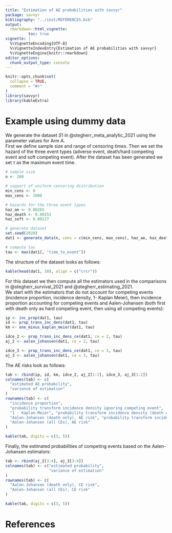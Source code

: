 ```yaml
---
title: "Estimation of AE probabilities with savvyr"
package: savvyr
bibliography: "../inst/REFERENCES.bib"
output:
  rmarkdown::html_vignette:
          toc: true
vignette: |
  %\VignetteEncoding{UTF-8}
  %\VignetteIndexEntry{Estimation of AE probabilities with savvyr}
  %\VignetteEngine{knitr::rmarkdown}
editor_options:
  chunk_output_type: console
---
```


```r
knitr::opts_chunk$set(
  collapse = TRUE,
  comment = "#>"
)
library(savvyr)
library(kableExtra)
```




# Example using dummy data

We generate the dataset $S1$ in  @stegherr_meta_analytic_2021 using the parameter
values for Arm A.  
First we define sample size and range of censoring times. Then we set the hazard of the three event types (adverse event, death/hard competing event and soft competing event). After the dataset has been generated we set $\tau$ as the maximum event time.

```r
# sample size
n <- 200

# support of uniform censoring distribution
min_cens <- 0
max_cens <- 1000

# hazards for the three event types
haz_ae <- 0.00265
haz_death <- 0.00151
haz_soft <- 0.00227

# generate dataset
set.seed(2020)
dat1 <- generate_data(n, cens = c(min_cens, max_cens), haz_ae, haz_death, haz_soft)

# compute tau
tau <- max(dat1[, "time_to_event"])
```

The structure of the dataset looks as follows:

```r
kable(head(dat1, 10), align = c("crcr"))
```

For this dataset we then compute all the estimators used in the comparisons 
in @stegherr_survival_2021 and @stegherr_estimating_2021.  
We start with the estimators that do not account for competing events (incidence proportion, incidence density, 1- Kaplan Meier), then incidence proportion accounting for competing events and Aalen-Johansen (both first with death only as hard competing event, then using all competing events):

```r

ip <- inc_prop(dat1, tau)
id <- prop_trans_inc_dens(dat1, tau)
km <- one_minus_kaplan_meier(dat1, tau)

idce_2 <- prop_trans_inc_dens_ce(dat1, ce = 2, tau)
aj_2 <- aalen_johansen(dat1, ce = 2, tau)

idce_3 <- prop_trans_inc_dens_ce(dat1, ce = 3, tau)
aj_3 <- aalen_johansen(dat1, ce = 3, tau)
```

The AE risks look as follows:

```r
tab <- rbind(ip, id, km, idce_2, aj_2[1:2], idce_3, aj_3[1:2])
colnames(tab) <- c(
  "estimated AE probability",
  "variance of estimation"
)
rownames(tab) <- c(
  "incidence proportion",
  "probability transform incidence density ignoring competing event",
  "1 - Kaplan-Meier", "probability transform incidence density (death only)",
  "Aalen-Johansen (death only), AE risk", "probability transform incidence density (all CEs)",
  "Aalen-Johansen (all CEs), AE risk"
)

kable(tab, digits = c(3, 5))
```

Finally, the estimated probabilities of competing events based on the
Aalen-Johansen estimators:

```r

tab <- rbind(aj_2[3:4], aj_3[3:4])
colnames(tab) <- c("estimated probability",
                   "variance of estimation"
)
rownames(tab) <- c(
  "Aalen-Johansen (death only), CE risk",
  "Aalen-Johansen (all CEs), CE risk"
)

kable(tab, digits = c(3, 5))
```


# References







